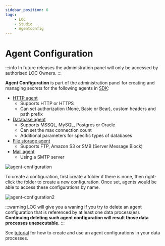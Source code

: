 ```yaml
---
sidebar_position: 6
tags:
    - LOC
    - Studio
    - Agentconfig
---
```


# Agent Configuration

:::info
In future releases the administration panel will only be accessed by authorised LOC Owners.
:::

**Agent Configuration** is part of the administration panel for creating and managing secrets for the following agents in [SDK](/legacy/0.9/category/sdk-reference):

-   [HTTP agent](/legacy/0.9/sdk-reference/http)
    -   Supports HTTP or HTTPS
    -   Can set authorization (None, Basic or Bear), custom headers and path prefix
-   [Database agent](/legacy/0.9/sdk-reference/database)
    -   Supports MSSQL, MySQL, Postgres or Oracle
    -   Can set the max connection count
    -   Additional parameters for specific types of databases
-   [File storage agent](/legacy/0.9/sdk-reference/filestorage)
    -   Supports FTP, Amazon S3 or SMB (Server Message Block)
-   [Mail agent](/legacy/0.9/sdk-reference/mail)
    -   Using a SMTP server

<div className="center-padded-sm">
    <img
        src={require("./img/agent-configuration.png").default}
        alt="agent-configuration"
    />
</div>

To create a configuration, first create a folder if there is none, then right-click the folder to create a new configuration. Once set, agents would be able to access these configurations by name.

<div className="center-padded-sm">
    <img
        src={require("./img/agent-configuration2.png").default}
        alt="agent-configuration2"
    />
</div>

:::warning
LOC will give you a waning if you try to delete an agent configuration that is referenced by at least one data process(es). **Continuing deleting such agent configuration will result those data processes unexecutable.**
:::

See [tutorial](/legacy/0.9/tutorials/http-agent-configuration) for how to create and use an agent configurations in your data processes.
